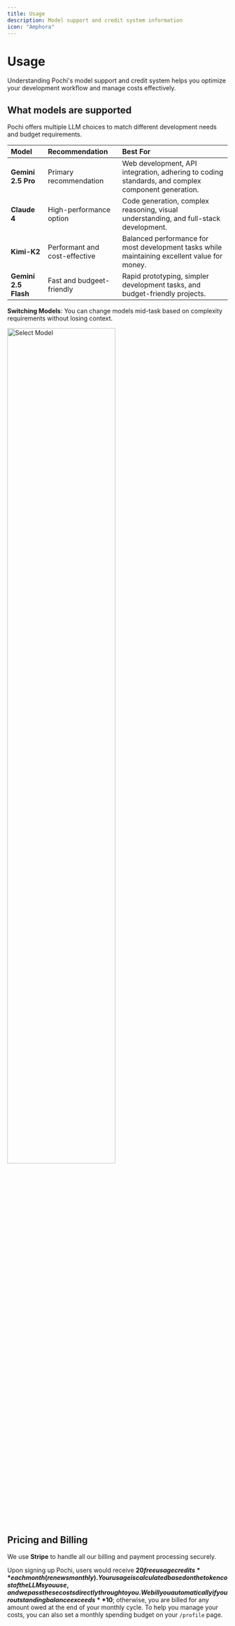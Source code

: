 ```yaml
---
title: Usage
description: Model support and credit system information
icon: "Amphora"
---
```


# **Usage**

Understanding Pochi's model support and credit system helps you optimize your development workflow and manage costs effectively.

## **What models are supported**

Pochi offers multiple LLM choices to match different development needs and budget requirements.

| Model                | Recommendation          | Best For                                                                                          |
| :------------------- | :---------------------- | :------------------------------------------------------------------------------------------------ |
| **Gemini 2.5 Pro**   | Primary recommendation  | Web development, API integration, adhering to coding standards, and complex component generation. |
| **Claude 4**         | High-performance option | Code generation, complex reasoning, visual understanding, and full-stack development.             |
| **Kimi-K2**          | Performant and cost-effective | Balanced performance for most development tasks while maintaining excellent value for money.      |
| **Gemini 2.5 Flash** | Fast and budgeet-friendly | Rapid prototyping, simpler development tasks, and budget-friendly projects.                       |

**Switching Models**: You can change models mid-task based on complexity requirements without losing context.

<div style={{ display: "flex", justifyContent: "center" }}>
  <img
    src="/images/account-support/select-model.png"
    alt="Select Model"
    width="70%"
  />
</div>

## **Pricing and Billing**

We use **Stripe** to handle all our billing and payment processing securely.

Upon signing up Pochi, users would receive **$20 free usage credits** each month (renews monthly). Your usage is calculated based on the token cost of the LLMs you use, and we pass these costs 
directly through to you. We bill you automatically if your outstanding balance exceeds **$10**; otherwise, you are billed for any amount owed at the end of your 
monthly cycle. To help you manage your costs, you can also set a monthly spending budget on your `/profile` page.
